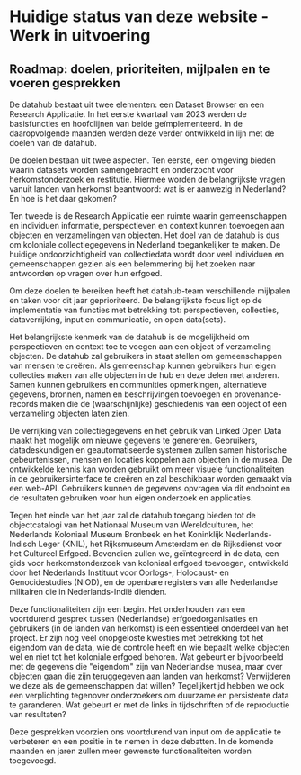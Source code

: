 # Huidige status van deze website - Werk in uitvoering

## Roadmap: doelen, prioriteiten, mijlpalen en te voeren gesprekken 

De datahub bestaat uit twee elementen: een Dataset Browser en een Research Applicatie. In het eerste kwartaal van 2023 werden de basisfuncties en hoofdlijnen van beide geïmplementeerd. In de daaropvolgende maanden werden deze verder ontwikkeld in lijn met de doelen van de datahub. 

De doelen bestaan uit twee aspecten. Ten eerste, een omgeving bieden waarin datasets worden samengebracht en onderzocht voor herkomstonderzoek en restitutie. Hiermee worden de belangrijkste vragen vanuit landen van herkomst beantwoord: wat is er aanwezig in Nederland? En hoe is het daar gekomen? 

Ten tweede is de Research Applicatie een ruimte waarin gemeenschappen en individuen informatie, perspectieven en context kunnen toevoegen aan objecten en verzamelingen van objecten. Het doel van de datahub is dus om koloniale collectiegegevens in Nederland toegankelijker te maken. De huidige ondoorzichtigheid van collectiedata wordt door veel individuen en gemeenschappen gezien als een belemmering bij het zoeken naar antwoorden op vragen over hun erfgoed.

Om deze doelen te bereiken heeft het datahub-team verschillende mijlpalen en taken voor dit jaar geprioriteerd. De belangrijkste focus ligt op de implementatie van functies met betrekking tot: perspectieven, collecties, dataverrijking, input en communicatie, en open data(sets). 

Het belangrijkste kenmerk van de datahub is de mogelijkheid om perspectieven en context toe te voegen aan een object of verzameling objecten. De datahub zal gebruikers in staat stellen om gemeenschappen van mensen te creëren. Als gemeenschap kunnen gebruikers hun eigen collecties maken van alle objecten in de hub en deze delen met anderen. Samen kunnen gebruikers en communities opmerkingen, alternatieve gegevens, bronnen, namen en beschrijvingen toevoegen en provenance-records maken die de (waarschijnlijke) geschiedenis van een object of een verzameling objecten laten zien. 

De verrijking van collectiegegevens en het gebruik van Linked Open Data maakt het mogelijk om nieuwe gegevens te genereren. Gebruikers, datadeskundigen en geautomatiseerde systemen zullen samen historische gebeurtenissen, mensen en locaties koppelen aan objecten in de musea. De ontwikkelde kennis kan worden gebruikt om meer visuele functionaliteiten in de gebruikersinterface te creëren en zal beschikbaar worden gemaakt via een web-API. Gebruikers kunnen de gegevens opvragen via dit endpoint en de resultaten gebruiken voor hun eigen onderzoek en applicaties. 

Tegen het einde van het jaar zal de datahub toegang bieden tot de objectcatalogi van het Nationaal Museum van Wereldculturen, het Nederlands Koloniaal Museum Bronbeek en het Koninklijk Nederlands-Indisch Leger (KNIL), het Rijksmuseum Amsterdam en de Rijksdienst voor het Cultureel Erfgoed. Bovendien zullen we, geïntegreerd in de data, een gids voor herkomstonderzoek van koloniaal erfgoed toevoegen, ontwikkeld door het Nederlands Instituut voor Oorlogs-, Holocaust- en Genocidestudies (NIOD), en de openbare registers van alle Nederlandse militairen die in Nederlands-Indië dienden.

Deze functionaliteiten zijn een begin. Het onderhouden van een voortdurend gesprek tussen (Nederlandse) erfgoedorganisaties en gebruikers (in de landen van herkomst) is een essentieel onderdeel van het project. Er zijn nog veel onopgeloste kwesties met betrekking tot het eigendom van de data, wie de controle heeft en wie bepaalt welke objecten wel en niet tot het koloniale erfgoed behoren. Wat gebeurt er bijvoorbeeld met de gegevens die "eigendom" zijn van Nederlandse musea, maar over objecten gaan die zijn teruggegeven aan landen van herkomst? Verwijderen we deze als de gemeenschappen dat willen? Tegelijkertijd hebben we ook een verplichting tegenover onderzoekers om duurzame en persistente data te garanderen. Wat gebeurt er met de links in tijdschriften of de reproductie van resultaten? 

Deze gesprekken voorzien ons voortdurend van input om de applicatie te verbeteren en een positie in te nemen in deze debatten. In de komende maanden en jaren zullen meer gewenste functionaliteiten worden toegevoegd.
